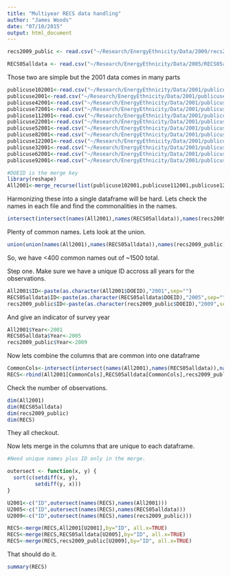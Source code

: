 ```yaml
---
title: "Multiyear RECS data handling"
author: "James Woods"
date: "07/10/2015"
output: html_document
---
```


```r
recs2009_public <- read.csv("~/Research/EnergyEthnicity/Data/2009/recs2009_public.csv")

RECS05alldata <- read.csv("~/Research/EnergyEthnicity/Data/2005/RECS05alldata.csv")

```
Those two are simple but the 2001 data comes in many parts

```r
publicuse102001<-read.csv("~/Research/EnergyEthnicity/Data/2001/publicuse102001.csv", header=TRUE)  
publicuse2001<-read.csv("~/Research/EnergyEthnicity/Data/2001/publicuse2001.csv", header=TRUE)   
publicuse42001<-read.csv("~/Research/EnergyEthnicity/Data/2001/publicuse42001.csv", header=TRUE)  
publicuse72001<-read.csv("~/Research/EnergyEthnicity/Data/2001/publicuse72001.csv", header=TRUE)
publicuse112001<-read.csv("~/Research/EnergyEthnicity/Data/2001/publicuse112001.csv", header=TRUE)  
publicuse22001<-read.csv("~/Research/EnergyEthnicity/Data/2001/publicuse22001.csv", header=TRUE)  
publicuse52001<-read.csv("~/Research/EnergyEthnicity/Data/2001/publicuse52001.csv", header=TRUE)  
publicuse82001<-read.csv("~/Research/EnergyEthnicity/Data/2001/publicuse82001.csv", header=TRUE)
publicuse122001<-read.csv("~/Research/EnergyEthnicity/Data/2001/publicuse122001.csv", header=TRUE) 
publicuse32001<-read.csv("~/Research/EnergyEthnicity/Data/2001/publicuse32001.csv", header=TRUE)
publicuse62001<-read.csv("~/Research/EnergyEthnicity/Data/2001/publicuse62001.csv", header=TRUE)  
publicuse92001<-read.csv("~/Research/EnergyEthnicity/Data/2001/publicuse92001.csv", header=TRUE)

#DOEID is the merge key
library(reshape)
All2001<-merge_recurse(list(publicuse102001,publicuse112001,publicuse122001,publicuse2001,publicuse22001,publicuse32001,publicuse42001,publicuse52001,publicuse62001,publicuse72001,publicuse82001,publicuse92001))

```

Harmonizing these into a single dataframe will be hard.  Lets check the names in each file and find the commonalities in the names.

```r
intersect(intersect(names(All2001),names(RECS05alldata)),names(recs2009_public))

```
Plenty of common names.  Lets look at the union.

```r
union(union(names(All2001),names(RECS05alldata)),names(recs2009_public))

```
So, we have <400 common names out of ~1500 total.

Step one.  Make sure we have a unique ID accross all years for the observations.

```r

All2001$ID<-paste(as.character(All2001$DOEID),"2001",sep="")
RECS05alldata$ID<-paste(as.character(RECS05alldata$DOEID),"2005",sep="")
recs2009_public$ID<-paste(as.character(recs2009_public$DOEID),"2009",sep="")
```

And give an indicator of survey year

```r
All2001$Year<-2001
RECS05alldata$Year<-2005
recs2009_public$Year<-2009
```

Now lets combine the columns that are common into one dataframe

```r
CommonCols<-intersect(intersect(names(All2001),names(RECS05alldata)),names(recs2009_public))
RECS<-rbind(All2001[CommonCols],RECS05alldata[CommonCols],recs2009_public[CommonCols])
```

Check the number of observations.
```r
dim(All2001)
dim(RECS05alldata)
dim(recs2009_public)
dim(RECS)
```
They all checkout.

Now lets merge in the columns that are unique to each dataframe.
```r
#Need unique names plus ID only in the merge.

outersect <- function(x, y) {
  sort(c(setdiff(x, y),
         setdiff(y, x)))
}

U2001<-c("ID",outersect(names(RECS),names(All2001)))
U2005<-c("ID",outersect(names(RECS),names(RECS05alldata)))
U2009<-c("ID",outersect(names(RECS),names(recs2009_public)))

RECS<-merge(RECS,All2001[U2001],by="ID", all.x=TRUE)
RECS<-merge(RECS,RECS05alldata[U2005],by="ID", all.x=TRUE)
RECS<-merge(RECS,recs2009_public[U2009],by="ID", all.x=TRUE)
```

That should do it.

```r
summary(RECS)

```







